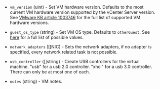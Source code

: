 <!-- Code generated from the comments of the CreateConfig struct in builder/vsphere/iso/step_create.go; DO NOT EDIT MANUALLY -->

- `vm_version` (uint) - Set VM hardware version. Defaults to the most current VM hardware
  version supported by the vCenter Server version. See
  [VMware KB article 1003746](https://kb.vmware.com/s/article/1003746) for
  the full list of supported VM hardware versions.

- `guest_os_type` (string) - Set VM OS type. Defaults to `otherGuest`. See [
  here](https://developer.vmware.com/apis/358/vsphere/doc/vim.vm.GuestOsDescriptor.GuestOsIdentifier.html)
  for a full list of possible values.

- `network_adapters` ([]NIC) - Sets the network adapters, if no adapter is specified, every network related task is not possible.

- `usb_controller` ([]string) - Create USB controllers for the virtual machine. "usb" for a usb 2.0 controller. "xhci" for a usb 3.0 controller. There can only be at most one of each.

- `notes` (string) - VM notes.

<!-- End of code generated from the comments of the CreateConfig struct in builder/vsphere/iso/step_create.go; -->
